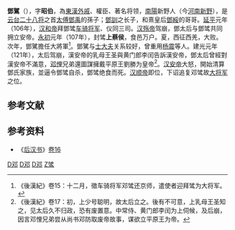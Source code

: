 {{東亞男性歷史人物
|名稱 = 邓骘
|身份 = 
|国家 = [[中国|中国]]
|時代 = [[东汉|东汉]]
|主君 =
|屆數 =
|最高職務 = 
|姓 = 邓
|名 = 骘
|姓名 = 邓骘
|字 = 昭伯
|號 = 
|圖片名稱 =
|圖片大小 = 
|圖片說明 =
|神號 =
|尊號 =
|族裔 = 
|籍貫 = [[颍川|颍川]][[颍阴|颍阴]]
|本籍 =
|出身地 =
|出生日期 = ？
|出生地點 =
|婚年 =
|逝世日期 = 121年（[[汉安帝|汉安帝]][[建光_(汉安帝)|建光]]元年）
|廟號 =？
|諡號 = ？
|父親 = [[邓训|邓训]]
|嫡母 =
|母親 =
|妻 =寇氏
|繼室 =
|平妻 =
|側室 =
|元配之父 =
|元配之嫡母 =
|元配之母 =
|正室之父 =
|正室之嫡母 =
|正室之母 =
|妻之父 =[[寇恂|寇恂]]之子
|妻之嫡母 =
|妻之母 =
|繼室之父 =
|繼室之嫡母 =
|繼室之母 =
|平妻之父 =
|平妻之嫡母 =
|平妻之母 =
|兄弟 = 邓京、邓悝、邓弘、邓阊
|姊妹 = 鄧燕 [[邓绥|邓绥]]（和熹皇后） 鄧容
|嫡兄弟 =
|嫡姊妹 =
|庶兄弟 =
|庶姊妹 =
|同胞兄弟 =
|同胞姊妹 =
|異母兄弟 =
|異母姊妹 =
|異父兄弟 =
|異父姊妹 =
|繼兄弟 =
|繼姊妹 =
|子 =鄧鳳
|女 = 
|嫡子 =
|嫡女 =
|庶子 =
|庶女 =
|養子 =
|養女 =
|猶子 = <!--日本人用-->
|婿養子 = <!--日本人用-->
|烏帽子子 = <!--日本人用-->
|繼子 =
|繼女 =
|其他親屬 =
|出身 = <!---此处指科举出身--->
|功名 = 
|經歷 = 
|著作 = 
|注釋 =
}}

'''鄧騭'''（{{bd||？|121年||catIdx=D}}），字'''昭伯'''，為[[東漢|東漢]][[外戚|外戚]]、權臣、著名将领，[[南陽|南陽]]新野人（今[[河南|河南]][[新野|新野]]），是[[云台二十八将|云台二十八将]]之首[[太傅|太傅]][[鄧禹|鄧禹]]的孫子；[[鄧訓|鄧訓]]之长子，和熹皇后[[鄧綏|鄧綏]]的哥哥。[[延平_(東漢)|延平]]元年（106年），[[汉和帝|汉和帝]]拜鄧骘[[车骑将军|车骑将军]]、仪同三司。[[汉殇帝|汉殇帝]]驾崩，鄧太后与鄧骘共同拥立安帝。[[永初_(汉)|永初]]元年（107年），封骘'''上蔡侯'''，食邑万户。夏，西征西羌，大败。次年，鄧騭擔任大將軍<ref>《後漢紀》卷15：十二月，徵车骑将军邓骘还京师，遣使者迎拜骘为大将军。</ref>。鄧騭与[[士大夫|士大夫]]关系较好，曾重用[[杨震|杨震]]等人。建光元年（121年），太后驾崩，漢安帝的乳母王圣與黄门郎李闰告訴漢安帝，鄧太后曾經對漢安帝不滿意，[[邓悝|邓悝]]兄弟還圖謀擁戴平原王劉勝为皇帝<ref>《後漢紀》卷17：初，上少号聪明，故太后立之。後有不可意，上乳母王圣知之，见太后久不归政，恐有废置意。中常侍、黄门郎李闰为上伺候，及后崩，因言邓悝兄弟尝从尚书邓防取废帝故事，谋欲立平原王为帝。</ref>。[[汉安帝|汉安帝]]大怒，開始清算鄧氏家族，並逼令鄧骘自杀，鄧骘绝食而死。[[汉顺帝|汉顺帝]]即位，下诏追复邓骘故[[大将军_(东亚)|大将军]]之位。

==参考文献==
{{reflist}}

==参考资料==
*《[[后汉书|后汉书]]》[[s:后汉书/卷16|卷16]]

[[Category:東漢軍事人物|D邓]]
[[Category:東漢自殺人物|D邓]]
[[Category:新野人|D邓]]
[[Category:鄧姓|Z骘]]